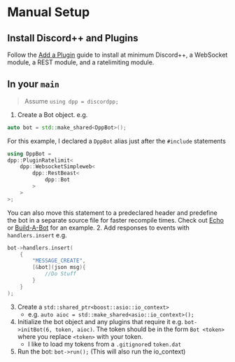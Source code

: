 # Manual Setup

[priority]: 2
[title]: Manual

## Install Discord++ and Plugins

Follow the [Add a Plugin](plugin) guide to install at minimum Discord++, a WebSocket module, a REST module, and a ratelimiting module.

## In your `main`

> Assume `using dpp = discordpp;`

1. Create a Bot object. e.g.

```cpp
auto bot = std::make_shared<DppBot>();
```

For this example, I declared a `DppBot` alias just after the `#include` statements

```cpp
using DppBot =
dpp::PluginRatelimit<
    dpp::WebsocketSimpleweb<
        dpp::RestBeast<
            dpp::Bot
        >
    >
>;
```

You can also move this statement to a predeclared header and predefine the bot in a separate source file for faster recompile times. Check out [Echo](https://github.com/DiscordPP/echo-bot) or [Build-A-Bot](https://github.com/DiscordPP/build-a-bot) for an example. 2. Add responses to events with `handlers.insert` e.g.

```cpp
bot->handlers.insert(
	{
		"MESSAGE_CREATE",
		[&bot](json msg){
			//Do Stuff
		}
	}
);
```

3. Create a `std::shared_ptr<boost::asio::io_context>`
   - e.g. `auto aioc = std::make_shared<asio::io_context>();`
4. Initialize the bot object and any plugins that require it e.g. `bot->initBot(6, token, aioc)`. The token should be in the form `Bot <token>` where you replace `<token>` with your token.
   - I like to load my tokens from a `.gitignore`d `token.dat`
5. Run the bot: `bot->run();` (This will also run the io_context)
